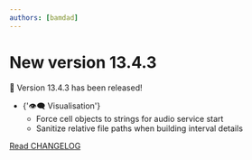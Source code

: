 ```yaml
---
authors: [bamdad]
---
```


# New version 13.4.3

🎉 Version 13.4.3 has been released!

<ul>
  <li>
    {'👁️‍🗨️ Visualisation'}
    <ul>
      <li>Force cell objects to strings for audio service start</li>
      <li>Sanitize relative file paths when building interval details</li>
    </ul>
  </li>
</ul>

[Read CHANGELOG](https://github.com/sound-scape-explorer/sound-scape-explorer/blob/main/CHANGELOG.md#1343-2024-07-09)
